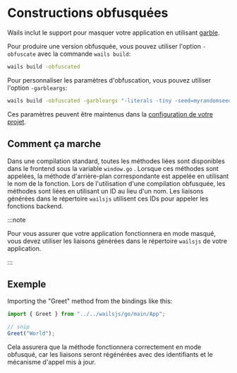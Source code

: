 # Constructions obfusquées

Wails inclut le support pour masquer votre application en utilisant [garble](https://github.com/burrowers/garble).

Pour produire une version obfusquée, vous pouvez utiliser l'option `-obfuscate` avec la commande `wails build`:

```bash
wails build -obfuscated
```

Pour personnaliser les paramètres d'obfuscation, vous pouvez utiliser l'option `-garbleargs`:

```bash
wails build -obfuscated -garbleargs "-literals -tiny -seed=myrandomseed"
```

Ces paramètres peuvent être maintenus dans la [configuration de votre projet](../reference/project-config).

## Comment ça marche

Dans une compilation standard, toutes les méthodes liées sont disponibles dans le frontend sous la variable `window.go` . Lorsque ces méthodes sont appelées, la méthode d'arrière-plan correspondante est appelée en utilisant le nom de la fonction. Lors de l'utilisation d'une compilation obfusquée, les méthodes sont liées en utilisant un ID au lieu d'un nom. Les liaisons générées dans le répertoire `wailsjs` utilisent ces IDs pour appeler les fonctions backend.

:::note

Pour vous assurer que votre application fonctionnera en mode masqué, vous devez utiliser les liaisons générées dans le répertoire `wailsjs` de votre application.

:::

## Exemple

Importing the "Greet" method from the bindings like this:

```js
import { Greet } from "../../wailsjs/go/main/App";

// snip
Greet("World");
```

Cela assurera que la méthode fonctionnera correctement en mode obfusqué, car les liaisons seront régénérées avec des identifiants et le mécanisme d'appel mis à jour.

